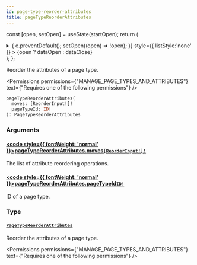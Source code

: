 ```yaml
---
id: page-type-reorder-attributes
title: pageTypeReorderAttributes
---
```






const [open, setOpen] = useState(startOpen);
return (
<details {...(open ? { open: true } : {})} className="details" style={{ border:'none', boxShadow:'none', background:'var(--ifm-background-color)' }}>
<summary
onClick={(e) => {
e.preventDefault();
setOpen((open) => !open);
}}
style={{ listStyle:'none' }} >
{open ? dataOpen : dataClose}
</summary>
{open && children}
</details>
);
};

Reorder the attributes of a page type.


<Permissions permissions={"MANAGE_PAGE_TYPES_AND_ATTRIBUTES"} text={"Requires one of the following permissions"} />


```graphql
pageTypeReorderAttributes(
  moves: [ReorderInput!]!
  pageTypeId: ID!
): PageTypeReorderAttributes
```

### Arguments

#### [<code style={{ fontWeight: 'normal' }}>pageTypeReorderAttributes.<b>moves</b></code>](#)<Bullet />[`[ReorderInput!]!`](../../../api-reference/miscellaneous/inputs/reorder-input.mdx) <Badge class="badge badge--secondary" text="non-null"/> <Badge class="badge badge--secondary" text="input"/> <Badge class="badge badge--secondary" text="miscellaneous"/>

The list of attribute reordering operations.

#### [<code style={{ fontWeight: 'normal' }}>pageTypeReorderAttributes.<b>pageTypeId</b></code>](#)<Bullet />[`ID!`](../../../api-reference/miscellaneous/scalars/id.mdx) <Badge class="badge badge--secondary" text="non-null"/> <Badge class="badge badge--secondary" text="scalar"/> <Badge class="badge badge--secondary" text="miscellaneous"/>

ID of a page type.

### Type

#### [`PageTypeReorderAttributes`](../../../api-reference/pages/objects/page-type-reorder-attributes.mdx) <Badge class="badge badge--secondary" text="object"/> <Badge class="badge badge--secondary" text="pages"/>

Reorder the attributes of a page type.


<Permissions permissions={"MANAGE_PAGE_TYPES_AND_ATTRIBUTES"} text={"Requires one of the following permissions"} />


